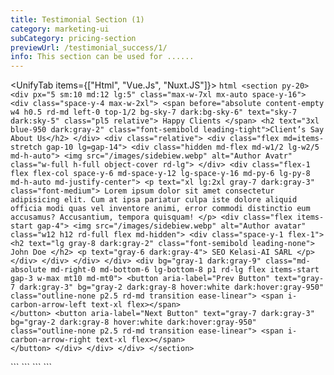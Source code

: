 ```yaml
---
title: Testimonial Section (1)
category: marketing-ui
subCategory: pricing-section
previewUrl: /testimonial_success/1/
info: This section can be used for ......
---
```


<UnifyTab items={["Html", "Vue.Js", "Nuxt.JS"]}>
  <TabItem>
    ```html
    <section py-20>
        <div px="5 sm:10 md:12 lg:5" class="max-w-7xl mx-auto space-y-16">
            <div class="space-y-4 max-w-2xl">
                <span before="absolute content-empty w4 h0.5 rd-md left-0 top-1/2 bg-sky-7 dark:bg-sky-6" text="sky-7 dark:sky-5" class="pl5 relative">
                    Happy Clients
                </span>
                <h2 text="3xl blue-950 dark:gray-2" class="font-semibold leading-tight">Client’s Say About Us</h2>
            </div>
            <div
                class="relative">
                <div class="flex md=items-stretch gap-10 lg=gap-14">
                    <div class="hidden md-flex md-w1/2 lg-w2/5 md-h-auto">
                        <img src="/images/sidebiew.webp" alt="Author Avatr" class="w-full h-full object-cover rd-lg">
                    </div>
                    <div class="flex-1 flex flex-col space-y-6 md-space-y-12 lg-space-y-16 md-py-6 lg-py-8 md-h-auto md-justify-center">
                        <p text="xl lg:2xl gray-7 dark:gray-3" class="font-medium">
                            Lorem ipsum dolor sit amet consectetur adipisicing elit. Cum at ipsa pariatur culpa iste dolore aliquid officia modi quas vel inventore animi, error commodi distinctio eum accusamus? Accusantium, tempora quisquam!
                        </p>
                        <div class="flex items-start gap-4">
                            <img src="/images/sidebiew.webp" alt="Author avatar" class="w12 h12 rd-full flex md-hidden">
                            <div class="space-y-1 flex-1">
                                <h2 text="lg gray-8 dark:gray-2" class="font-semibold leading-none">
                                    John Doe
                                </h2>
                                <p text="gray-6 dark:gray-4">
                                    SEO Kelasi-AI SARL
                                </p>
                            </div>
                        </div>
                    </div>
                </div>
                <div bg="gray-1 dark:gray-9" class="md-absolute md-right-0 md-bottom-6 lg-bottom-8 p1 rd-lg flex items-start gap-3 w-max mt10 md-mt0">
                    <button aria-label="Prev Button" text="gray-7 dark:gray-3" bg="gray-2 dark:gray-8 hover:white dark:hover:gray-950" class="outline-none p2.5 rd-md transition ease-linear">
                        <span i-carbon-arrow-left text-xl flex></span>                         
                    </button>
                    <button aria-label="Next Button" text="gray-7 dark:gray-3" bg="gray-2 dark:gray-8 hover:white dark:hover:gray-950" class="outline-none p2.5 rd-md transition ease-linear">
                        <span i-carbon-arrow-right text-xl flex></span>                                                  
                    </button>
                </div>
            </div>
        </div>
    </section>
    ```
  </TabItem>

  <TabItem>
    ```
    <template>
        <section py-20>
            <div px="5 sm:10 md:12 lg:5" class="max-w-7xl mx-auto space-y-16">
                <div class="space-y-4 max-w-2xl">
                    <span un-before="absolute content-empty w4 h0.5 rd-md left-0 top-1/2 bg-sky-7 dark:bg-sky-6" text="sky-7 dark:sky-5" class="pl5 relative">
                        Happy Clients
                    </span>
                    <h2 text="3xl blue-950 dark:gray-2" class="font-semibold leading-tight">Client’s Say About Us</h2>
                </div>
                <div
                    class="relative">
                    <div class="flex md=items-stretch gap-10 lg=gap-14">
                        <div class="hidden md-flex md-w1/2 lg-w2/5 md-h-auto">
                            <img src="/images/sidebiew.webp" alt="Author Avatr" class="w-full h-full object-cover rd-lg">
                        </div>
                        <div class="flex-1 flex flex-col space-y-6 md-space-y-12 lg-space-y-16 md-py-6 lg-py-8 md-h-auto md-justify-center">
                            <p text="xl lg:2xl gray-7 dark:gray-3" class="font-medium">
                                Lorem ipsum dolor sit amet consectetur adipisicing elit. Cum at ipsa pariatur culpa iste dolore aliquid officia modi quas vel inventore animi, error commodi distinctio eum accusamus? Accusantium, tempora quisquam!
                            </p>
                            <div class="flex items-start gap-4">
                                <img src="/images/sidebiew.webp" alt="Author avatar" class="w12 h12 rd-full flex md-hidden">
                                <div class="space-y-1 flex-1">
                                    <h2 text="lg gray-8 dark:gray-2" class="font-semibold leading-none">
                                        John Doe
                                    </h2>
                                    <p text="gray-6 dark:gray-4">
                                        SEO Kelasi-AI SARL
                                    </p>
                                </div>
                            </div>
                        </div>
                    </div>
                    <div bg="gray-1 dark:gray-9" class="md-absolute md-right-0 md-bottom-6 lg-bottom-8 p1 rd-lg flex items-start gap-3 w-max mt10 md-mt0">
                        <button aria-label="Prev Button" text="gray-7 dark:gray-3" bg="gray-2 dark:gray-8 hover:white dark:hover:gray-950" class="outline-none p2.5 rd-md transition ease-linear">
                            <span i-carbon-arrow-left text-xl flex></span>                         
                        </button>
                        <button aria-label="Next Button" text="gray-7 dark:gray-3" bg="gray-2 dark:gray-8 hover:white dark:hover:gray-950" class="outline-none p2.5 rd-md transition ease-linear">
                            <span i-carbon-arrow-right text-xl flex></span>                                                  
                        </button>
                    </div>
                </div>
            </div>
        </section>
    </template>
    ```
  </TabItem>

  <TabItem>
    ```
    <template>
        <section py-20>
            <div px="5 sm:10 md:12 lg:5" class="max-w-7xl mx-auto space-y-16">
                <div class="space-y-4 max-w-2xl">
                    <span un-before="absolute content-empty w4 h0.5 rd-md left-0 top-1/2 bg-sky-7 dark:bg-sky-6" text="sky-7 dark:sky-5" class="pl5 relative">
                        Happy Clients
                    </span>
                    <h2 text="3xl blue-950 dark:gray-2" class="font-semibold leading-tight">Client’s Say About Us</h2>
                </div>
                <div
                    class="relative">
                    <div class="flex md=items-stretch gap-10 lg=gap-14">
                        <div class="hidden md-flex md-w1/2 lg-w2/5 md-h-auto">
                            <img src="/images/sidebiew.webp" alt="Author Avatr" class="w-full h-full object-cover rd-lg">
                        </div>
                        <div class="flex-1 flex flex-col space-y-6 md-space-y-12 lg-space-y-16 md-py-6 lg-py-8 md-h-auto md-justify-center">
                            <p text="xl lg:2xl gray-7 dark:gray-3" class="font-medium">
                                Lorem ipsum dolor sit amet consectetur adipisicing elit. Cum at ipsa pariatur culpa iste dolore aliquid officia modi quas vel inventore animi, error commodi distinctio eum accusamus? Accusantium, tempora quisquam!
                            </p>
                            <div class="flex items-start gap-4">
                                <img src="/images/sidebiew.webp" alt="Author avatar" class="w12 h12 rd-full flex md-hidden">
                                <div class="space-y-1 flex-1">
                                    <h2 text="lg gray-8 dark:gray-2" class="font-semibold leading-none">
                                        John Doe
                                    </h2>
                                    <p text="gray-6 dark:gray-4">
                                        SEO Kelasi-AI SARL
                                    </p>
                                </div>
                            </div>
                        </div>
                    </div>
                    <div bg="gray-1 dark:gray-9" class="md-absolute md-right-0 md-bottom-6 lg-bottom-8 p1 rd-lg flex items-start gap-3 w-max mt10 md-mt0">
                        <button aria-label="Prev Button" text="gray-7 dark:gray-3" bg="gray-2 dark:gray-8 hover:white dark:hover:gray-950" class="outline-none p2.5 rd-md transition ease-linear">
                            <span i-carbon-arrow-left text-xl flex></span>                         
                        </button>
                        <button aria-label="Next Button" text="gray-7 dark:gray-3" bg="gray-2 dark:gray-8 hover:white dark:hover:gray-950" class="outline-none p2.5 rd-md transition ease-linear">
                            <span i-carbon-arrow-right text-xl flex></span>                                                  
                        </button>
                    </div>
                </div>
            </div>
        </section>
    </template>
    ```
  </TabItem>
</UnifyTab>